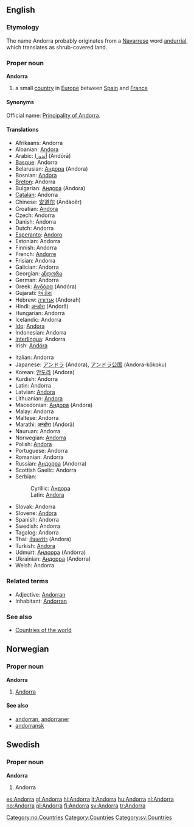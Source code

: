 {{wikipedia}}
==English==
===Etymology===
The name Andorra probably originates from a [[Navarrese]] word [[andurrial]], which translates as shrub-covered land.

===Proper noun===
'''Andorra'''

# a small [[country]] in [[Europe]] between [[Spain]] and [[France]] 

====Synonyms====
Official name: [[Principality of Andorra]].

====Translations====
{{top}}
*Afrikaans: Andorra
*Albanian: [[Andora]]
*Arabic: [[أندورا]] (Andōrā)
*[[Basque]]: Andorra
*Belarusian: [[Андора]] (Andora)
*Bosnian: [[Andora]] {{f}}
*[[Breton]]: Andorra
*Bulgarian: [[Андора]] (Andora)
*[[Catalan]]: Andorra
*Chinese: [[安道尔]] (Āndàoěr)
*Croatian: [[Andora]]
*Czech: Andorra
*Danish: Andorra
*Dutch: Andorra {{n}}
*[[Esperanto]]: [[Andoro]]
*Estonian: Andorra
*Finnish: Andorra
*French: [[Andorre]] {{f}}
*Frisian: Andorra
*Galician: Andorra
*Georgian: [[ანდორა]]
*German: Andorra
*Greek: [[Ανδόρα]] (Andóra)
*Gujarati: [[અંડોરા]]
*Hebrew: [[אנדורה]] (Andorah)
*Hindi: [[अन्डोरा]] (Anḍorā)
*Hungarian: Andorra
*Icelandic: Andorra
*[[Ido]]: [[Andora]]
*Indonesian: Andorra <!-- Maybe it should be Andora, but id.wikipedia has this spelling-->
*[[Interlingua]]: Andorra
*Irish: [[Andóra]]
{{mid}}
*Italian: Andorra
*Japanese: [[アンドラ]] (Andora), [[アンドラ公国]] (Andora-kōkoku)
*Korean: [[안도라]] (Andora)
*Kurdish: Andorra
*Latin: Andorra
*Latvian: [[Andora]]
*Lithuanian: [[Andora]] {{f}}
*Macedonian: [[Андора]] (Andora)
*Malay: Andorra
*Maltese: Andorra
*Marathi: [[अन्डोरा]] (Anḍorā)
*Nauruan: Andorra
*Norwegian: [[#Norwegian|Andorra]]
*Polish: [[Andora]]
*Portuguese: Andorra
*Romanian: Andorra {{f}}
*Russian: [[Андорра]] {{f}} (Andorra)
*Scottish Gaelic: Andorra
*Serbian:
*:Cyrillic: [[Андора]] {{f}}
*:Latin: [[Andora]] {{f}}
*Slovak: Andorra
*Slovene: [[Andora]]
*Spanish: Andorra {{f}}
*Swedish: Andorra
*Tagalog: Andorra
*Thai: [[อันดอร์ร่า]] (Andora)
*Turkish: [[Andora]]
*Udmurt: [[Андорра]] (Andorra)
*Ukrainian: [[Андорра]] (Andorra)
*Welsh: Andorra
{{bottom}}

===Related terms===
*Adjective: [[Andorran]]
*Inhabitant: [[Andorran]]

===See also===
*[[Countries of the world]]

==Norwegian==
===Proper noun===
[[Category:no:Countries]]
'''Andorra'''
#[[#English|Andorra]]
====See also====
*[[andorran]], [[andorraner]]
*[[andorransk]]

==Swedish==
===Proper noun===
'''Andorra'''
#Andorra

[[Category:Countries]]
[[Category:sv:Countries]]

[[es:Andorra]]
[[gl:Andorra]]
[[hi:Andorra]]
[[it:Andorra]]
[[hu:Andorra]]
[[nl:Andorra]]
[[no:Andorra]]
[[pl:Andorra]]
[[fi:Andorra]]
[[sv:Andorra]]
[[tr:Andorra]]